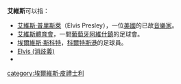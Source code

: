 {{noteTA
|T=zh-tw:艾維斯; zh-hk:埃爾維斯;zh-cn:埃尔维斯; 
|G1=Show
|1=zh-tw:艾維斯; zh-hk:埃爾維斯;zh-cn:埃尔维斯;
|2=zh-tw:普里斯萊; zh-hk:皮禮士利;zh-cn:普雷斯利; }}'''艾維斯'''可以指：
*[[艾維斯·普里斯萊|艾維斯·普里斯萊]]（Elvis Presley），一位[[美國|美國]]的已故[[音樂家|音樂家]]。
*[[艾維斯體育會|艾維斯體育會]]，一間[[阿維什鎮|葡萄牙阿維什鎮]]的足球會。
*[[埃爾維斯·斯科特|埃爾維斯·斯科特]]，[[科爾特斯港|科爾特斯港]]的足球員。
*[[Elvis_(消歧義)|Elvis (消歧義)]]
*{{link-en|Aves (消歧義)|Aves (disambiguation)}}
[[category:埃爾維斯·皮禮士利|category:埃爾維斯·皮禮士利]]
{{disambiguation}}